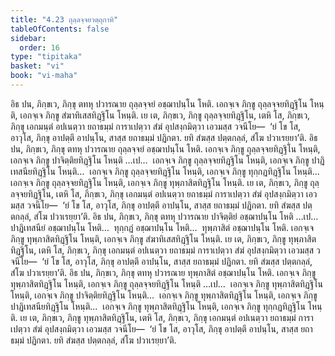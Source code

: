 ```yaml
---
title: "4.23 ถุลฺลจฺจยวตฺถุกาทิ"
tableOfContents: false
sidebar:
  order: 16
type: "tipitaka"
basket: "vi"
book: "vi-maha"
---
```



<DynamicBreadcrumb />

<Division number="238" book="vi-maha">

<Paragraph number="1098" book="vi-maha">
อิธ ปน, ภิกฺขเว, ภิกฺขุ ตทหุ ปวารณาย ถุลฺลจฺจยํ อชฺฌาปนฺโน โหติ. เอกจฺเจ ภิกฺขู ถุลฺลจฺจยทิฏฺฐิโน โหนฺติ, เอกจฺเจ ภิกฺขู สํฆาทิเสสทิฏฺฐิโน โหนฺติ. เย เต, ภิกฺขเว, ภิกฺขู ถุลฺลจฺจยทิฏฺฐิโน, เตหิ โส, ภิกฺขเว, ภิกฺขุ เอกมนฺตํ อปเนตฺวา ยถาธมฺมํ การาเปตฺวา สํฆํ อุปสงฺกมิตฺวา เอวมสฺส วจนีโย—  ‘ยํ โข โส, อาวุโส, ภิกฺขุ อาปตฺตึ อาปนฺโน, สาสฺส ยถาธมฺมํ ปฏิกตา. ยทิ สํฆสฺส ปตฺตกลฺลํ, สํโฆ ปวาเรยฺยา’ติ.
</Paragraph>

<Paragraph number="1099" book="vi-maha">
อิธ ปน, ภิกฺขเว, ภิกฺขุ ตทหุ ปวารณาย ถุลฺลจฺจยํ อชฺฌาปนฺโน โหติ. เอกจฺเจ ภิกฺขู ถุลฺลจฺจยทิฏฺฐิโน โหนฺติ, เอกจฺเจ ภิกฺขู ปาจิตฺติยทิฏฺฐิโน โหนฺติ …เป…  เอกจฺเจ ภิกฺขู ถุลฺลจฺจยทิฏฺฐิโน โหนฺติ, เอกจฺเจ ภิกฺขู ปาฏิเทสนียทิฏฺฐิโน โหนฺติ…  เอกจฺเจ ภิกฺขู ถุลฺลจฺจยทิฏฺฐิโน โหนฺติ, เอกจฺเจ ภิกฺขู ทุกฺกฏทิฏฺฐิโน โหนฺติ…  เอกจฺเจ ภิกฺขู ถุลฺลจฺจยทิฏฺฐิโน โหนฺติ, เอกจฺเจ ภิกฺขู ทุพฺภาสิตทิฏฺฐิโน โหนฺติ. เย เต, ภิกฺขเว, ภิกฺขู ถุลฺลจฺจยทิฏฺฐิโน, เตหิ โส, ภิกฺขเว, ภิกฺขุ เอกมนฺตํ อปเนตฺวา ยถาธมฺมํ การาเปตฺวา สํฆํ อุปสงฺกมิตฺวา เอวมสฺส วจนีโย—  ‘ยํ โข โส, อาวุโส, ภิกฺขุ อาปตฺตึ อาปนฺโน, สาสฺส ยถาธมฺมํ ปฏิกตา. ยทิ สํฆสฺส ปตฺตกลฺลํ, สํโฆ ปวาเรยฺยา’ติ.
</Paragraph>

<Paragraph number="1100" book="vi-maha">
อิธ ปน, ภิกฺขเว, ภิกฺขุ ตทหุ ปวารณาย ปาจิตฺติยํ อชฺฌาปนฺโน โหติ …เป…  ปาฏิเทสนียํ อชฺฌาปนฺโน โหติ…  ทุกฺกฏํ อชฺฌาปนฺโน โหติ…  ทุพฺภาสิตํ อชฺฌาปนฺโน โหติ. เอกจฺเจ ภิกฺขู ทุพฺภาสิตทิฏฺฐิโน โหนฺติ, เอกจฺเจ ภิกฺขู สํฆาทิเสสทิฏฺฐิโน โหนฺติ. เย เต, ภิกฺขเว, ภิกฺขู ทุพฺภาสิตทิฏฺฐิโน, เตหิ โส, ภิกฺขเว, ภิกฺขุ เอกมนฺตํ อปเนตฺวา ยถาธมฺมํ การาเปตฺวา สํฆํ อุปสงฺกมิตฺวา เอวมสฺส วจนีโย—  ‘ยํ โข โส, อาวุโส, ภิกฺขุ อาปตฺตึ อาปนฺโน, สาสฺส ยถาธมฺมํ ปฏิกตา. ยทิ สํฆสฺส ปตฺตกลฺลํ, สํโฆ ปวาเรยฺยา’ติ.
</Paragraph>

<Paragraph number="1101" book="vi-maha">
อิธ ปน, ภิกฺขเว, ภิกฺขุ ตทหุ ปวารณาย ทุพฺภาสิตํ อชฺฌาปนฺโน โหติ. เอกจฺเจ ภิกฺขู ทุพฺภาสิตทิฏฺฐิโน โหนฺติ, เอกจฺเจ ภิกฺขู ถุลฺลจฺจยทิฏฺฐิโน โหนฺติ …เป…  เอกจฺเจ ภิกฺขู ทุพฺภาสิตทิฏฺฐิโน โหนฺติ, เอกจฺเจ ภิกฺขู ปาจิตฺติยทิฏฺฐิโน โหนฺติ…  เอกจฺเจ ภิกฺขู ทุพฺภาสิตทิฏฺฐิโน โหนฺติ, เอกจฺเจ ภิกฺขู ปาฏิเทสนียทิฏฺฐิโน โหนฺติ…  เอกจฺเจ ภิกฺขู ทุพฺภาสิตทิฏฺฐิโน โหนฺติ, เอกจฺเจ ภิกฺขู ทุกฺกฏทิฏฺฐิโน โหนฺติ. เย เต, ภิกฺขเว, ภิกฺขู ทุพฺภาสิตทิฏฺฐิโน, เตหิ โส, ภิกฺขเว, ภิกฺขุ เอกมนฺตํ อปเนตฺวา ยถาธมฺมํ การาเปตฺวา สํฆํ อุปสงฺกมิตฺวา เอวมสฺส วจนีโย—  ‘ยํ โข โส, อาวุโส, ภิกฺขุ อาปตฺตึ อาปนฺโน, สาสฺส ยถาธมฺมํ ปฏิกตา. ยทิ สํฆสฺส ปตฺตกลฺลํ, สํโฆ ปวาเรยฺยา’ติ.
</Paragraph>
</Division>